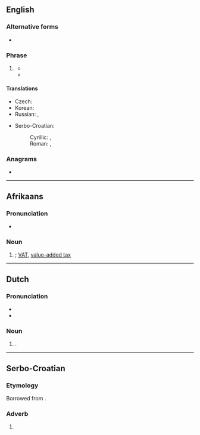 {{also|btw}}
==English==

===Alternative forms===
* {{l|en|btw}}

===Phrase===
{{en-phrase}}

# {{lb|en|Internet slang|texting}} {{initialism of|en|by the way}}
#* {{quote-newsgroup|en|author=harpo!ber|title=Lion's Book|newsgroup=fa.unix-wizards|id=anews.Aharpo.261|url=https://groups.google.com/forum/#!original/fa.unix-wizards/12jUlN8kCP0/GS6dKFdNB30J|accessdate=2016-07-02|date=1981-06-14|passage=Last I heard, the books could not be copied in any part nor seen by non-licensees. '''BTW''' – Irma Biren has been promoted (she deserved it) and the new contact would be Francine Glick.}}
#* {{quote-web|en|author=Vince Perriello (Editor in Chief)|title=Volume 6, Number 19|url=http://www.textfiles.com/fidonet-on-the-internet/878889/fido0619.txt|archiveurl=https://web.archive.org/web/20050118194512/http://www.textfiles.com/fidonet-on-the-internet/878889/fido0619.txt|archivedate=2005-01-18|work=FidoNews|date=1989-05-08|passage='''BTW''' – By The Way}}

====Translations====
{{trans-top|by the way}}
* Czech: {{t|cs|MMCH}}
* Korean: {{t+|ko|그런데}}
* Russian: {{t|ru|Кстá|tr=}} {{qualifier|slang}}, {{t|ru|Кстáти|tr=}}
{{trans-mid}}
* Serbo-Croatian:
*: Cyrillic: {{t|sh|УБР}}, {{t|sh|БТЊ}} {{qualifier|slang}}
*: Roman: {{t|sh|UBR}}, {{t|sh|BTNj}} {{qualifier|slang}}
{{trans-bottom}}

===Anagrams===
* {{anagrams|en|a=btw|BWT|TWB|WTB}}

----

==Afrikaans==

===Pronunciation===
* {{audio|af|LL-Q14196 (afr)-Oesjaar-BTW.wav|Audio}}

===Noun===
{{af-noun|-}}

# {{initialism of|af|[[belasting]] [[op]] [[toegevoegde]] [[waarde]]}}; [[VAT]], [[value-added tax]]

----

==Dutch==

===Pronunciation===
* {{IPA|nl|/beː.teːˈʋeː/}}
* {{audio|nl|Nl-btw.ogg|Audio}}

===Noun===
{{nl-noun|f|-|-}}

# {{q|unofficial}} {{alternative case form of|nl|btw}}.

----

==Serbo-Croatian==

===Etymology===
Borrowed from {{bor|sh|en|BTW|t=[[by the way]]}}.

===Adverb===
{{sh-adv|tr=БТВ}}

# {{lb|sh|Internet|text}} {{initialism of|sh|by the way}}